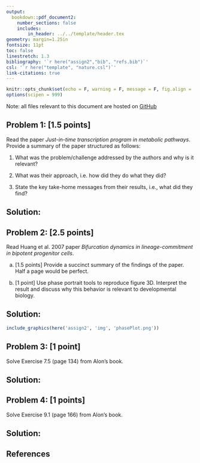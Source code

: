 ```yaml
---
output: 
  bookdown::pdf_document2:
    number_sections: false
    includes:
        in_header: ../../template/header.tex
geometry: margin=1.25in
fontsize: 11pt
toc: false
linestretch: 1.3
bibliography: '`r here("assign2","bib", "refs.bib")`'
csl: '`r here("template", "nature.csl")`'
link-citations: true
---
```


```r
knitr::opts_chunk$set(echo = F, warning = F, message = F, fig.align = 'c')
options(scipen = 999)
```

\begin{center}
{\LARGE \bf{Introduction to systems biology}} \\
{\Large Assignment 2}
\end{center}

Note: all files relevant to this document are hosted on [GitHub](https://github.com/thorj/lvf601m)

## Problem 1: [1.5 points]
Read the paper _Just-in-time transcription program in metabolic pathways_. Provide a summary of the paper structured as follows:
    
1. What was the problem/challenge addressed by the authors and why is it relevant?

2. What was their approach, i.e. how did they do what they did?

3. State the key take-home messages from their results, i.e., what did they find?


## Solution:

## Problem 2: [2.5 points]
Read Huang et al. 2007 paper _Bifurcation dynamics in lineage-commitment in bipotent progenitor cells_.

a. [1.5 points] Provide a succinct summary of the findings of the paper. Half a page would be perfect.

b. [1 point] Use phase portrait tools to reproduce figure 3D. Interpret the result and discuss why this behavior is relevant to developmental biology.

## Solution:
```r
include_graphics(here('assign2', 'img', 'phasePlot.png'))
```



## Problem 3: [1 point] 
Solve Exercise 7.5 (page 134) from Alon's book.

## Solution:

## Problem 4: [1 points]
Solve Exercise 9.1 (page 166) from Alon's book.

## Solution: 

## References

